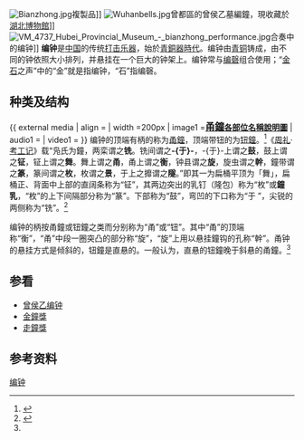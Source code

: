 [[File:Bianzhong.jpg|thumb]]複製品]]
[[File:Wuhanbells.jpg|thumb]]曾都區的曾侯乙墓編鐘，現收藏於[[湖北博物館|湖北博物館]]]]
[[File:VM_4737_Hubei_Provincial_Museum_-_bianzhong_performance.jpg|thumb]]合奏中的编钟]]
'''编钟'''是[[中国|中国]]的传统[[打击乐器|打击乐器]]，始於[[青銅器時代|青銅器時代]]。编钟由[[青铜|青铜]]铸成，由不同的钟依照大小排列，并悬挂在一个巨大的钟架上。编钟常与[[编磬|编磬]]组合使用；“[[金石|金石]]之声”中的“金”就是指编钟，“石”指编磬。

==种类及结构==
{{ external media
| align  = 
| width  =200px 
| image1 =[http://museum.sinica.edu.tw/_upload/image/resources/large/8035b1636e957af9.jpg '''<big>甬鐘</big>各部位名稱說明圖'''] 
| audio1 = 
| video1 = 
}}
编钟的顶端有柄的称为[[甬鐘|甬鐘]]，顶端带钮的为[[钮鐘|钮鐘]]。<ref>{{cite web|url=http://www.huaxia.com/hb-tw/2006/00471547.html|title=编钟的构造|publisher=华夏经纬网|date=2006-06-19|language=zh-hans|access-date=2011-08-13|archive-date=2020-04-28|archive-url=https://web.archive.org/web/20200428181930/http://www.huaxia.com/hb-tw/2006/00471547.html|dead-url=no}}</ref>《[[周礼|周礼]]·[[考工记|考工记]]》载“凫氏为鐘，两栾谓之'''铣'''。铣间谓之'''-{于}-'''，-{于}-上谓之'''鼓'''，鼓上谓之'''钲'''，钲上谓之'''舞'''。舞上谓之'''甬'''，甬上谓之'''衡'''，钟县谓之'''旋'''，旋虫谓之'''幹'''，鐘带谓之'''篆'''，篆间谓之'''枚'''，枚谓之'''景'''，于上之攠谓之'''隧'''。”即其一为扁桶平顶为「舞」，扁桶正、背面中上部的直阔条称为“钲”，其两边突出的乳钉（隆包）称为“枚”或'''鐘乳'''，“枚”的上下间隔部分称为“篆”。下部称为“鼓”，弯凹的下口称为“于 ”，尖锐的两侧称为“铣”。<ref name="bzjg">{{cite web|url=http://www.gwz.fudan.edu.cn/SrcShow.asp?Src_ID=1299|title=莒公孫朝子鐘銘及年代問題|publisher=复旦大学出土文献与古文字研究中心|date=2010-11-06|language=zh-hans|access-date=2011-08-13|archive-date=2019-05-02|archive-url=https://web.archive.org/web/20190502201227/http://www.gwz.fudan.edu.cn/SrcShow.asp?Src_ID=1299|dead-url=no}}</ref>

编钟的柄按甬鐘或钮鐘之类而分别称为“甬”或“钮”。其中“甬”的顶端称“衡”，“甬”中段一圈突凸的部分称“旋”，“旋”上用以悬挂鐘钩的孔称“幹”。甬钟的悬挂方式是倾斜的，钮鐘是直悬的。一般认为，直悬的钮鐘晚于斜悬的甬鐘。<ref name="bzjg"/>

==参看==
*[[曾侯乙编钟|曾侯乙编钟]]
*[[金鐘獎|金鐘獎]]
*[[走鐘獎|走鐘獎]]

== 参考资料 ==
{{reflist}}

{{中国民族乐器}}

[[Category:编钟|]]